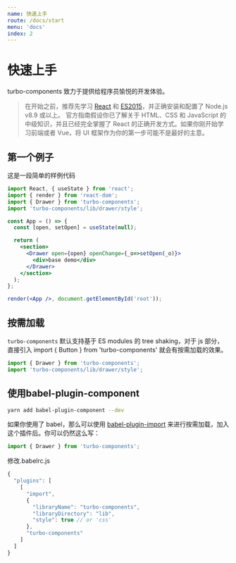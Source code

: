 ```yaml
---
name: 快速上手
route: /docs/start
menu: 'docs'
index: 2
---
```


# 快速上手

turbo-components 致力于提供给程序员愉悦的开发体验。

> 在开始之前，推荐先学习 [React](https://reactjs.org/) 和 [ES2015](https://babeljs.io/docs/en/learn)，并正确安装和配置了 Node.js v8.9 或以上。
官方指南假设你已了解关于 HTML、CSS 和 JavaScript 的中级知识，并且已经完全掌握了 React 的正确开发方式。如果你刚开始学习前端或者 Vue，将 UI 框架作为你的第一步可能不是最好的主意。

## 第一个例子
这是一段简单的样例代码

```jsx
import React, { useState } from 'react';
import { render } from 'react-dom';
import { Drawer } from 'turbo-components';
import 'turbo-components/lib/drawer/style';

const App = () => {
  const [open, setOpen] = useState(null);

  return (
    <section>
      <Drawer open={open} openChange={_o=>setOpen(_o)}>
        <div>base demo</div>
      </Drawer>
    </section>
  );
};

render(<App />, document.getElementById('root'));
```


## 按需加载
`turbo-components` 默认支持基于 ES modules 的 tree shaking，对于 js 部分，直接引入 import { Button } from 'turbo-components' 就会有按需加载的效果。

```javascript
import { Drawer } from 'turbo-components';
import 'turbo-components/lib/drawer/style';
```

## 使用babel-plugin-component

```bash
yarn add babel-plugin-component --dev
```

如果你使用了 babel，那么可以使用 [babel-plugin-import](https://www.npmjs.com/package/babel-plugin-import) 来进行按需加载，加入这个插件后。你可以仍然这么写：

```javascript
import { Drawer } from 'turbo-components';
```

修改.babelrc.js
```javascript
{
  "plugins": [
    [
      "import",
      {
        "libraryName": "turbo-components",
        "libraryDirectory": "lib",
        "style": true // or 'css'
      },
      "turbo-components"
    ]
  ]
}
```